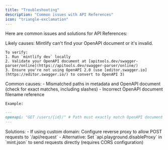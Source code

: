 ```yaml
---
title: "Troubleshooting"
description: "Common issues with API References"
icon: "triangle-exclamation"
---
```


Here are common issues and solutions for API References:

<AccordionGroup>
  <Accordion title="All of my OpenAPI pages are completely blank">
    Likely causes: Mintlify can't find your OpenAPI document or it's invalid.

    To verify:
    1. Run `mintlify dev` locally
    2. Validate your OpenAPI document at [apitools.dev/swagger-parser/online](https://apitools.dev/swagger-parser/online/)
    3. Ensure you're not using OpenAPI 2.0 (use [editor.swagger.io](https://editor.swagger.io/) to convert to OpenAPI 3)
  </Accordion>

  <Accordion title="One of my OpenAPI pages is completely blank">
    Common causes:
    - Mismatched paths in metadata and OpenAPI document (check for exact matches, including slashes)
    - Incorrect OpenAPI document filename reference

    Example:
```md
---
openapi: "GET /users/{id}/" # Path must exactly match OpenAPI document
---
```
  </Accordion>

  <Accordion title="Requests from the API Playground don't work">
    Solutions:
    - If using custom domain: Configure reverse proxy to allow POST requests to `/api/request`
    - Alternative: Set `api.playground.disableProxy` in `mint.json` to send requests directly (requires CORS configuration)
  </Accordion>
</AccordionGroup>